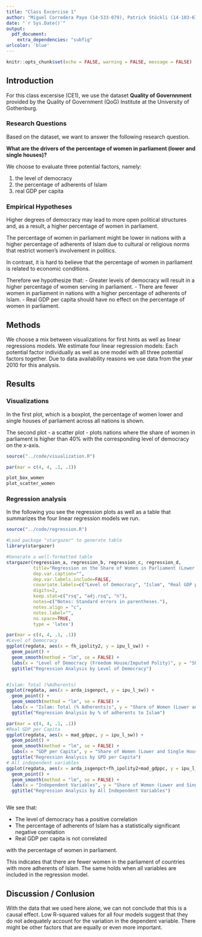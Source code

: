 ```yaml
---
title: "Class Excercise 1"
author: "Miguel Corredera Payo (14-533-079), Patrick Stöckli (14-103-675), Tobias Hoesli"
date: "`r Sys.Date()`"
output:
  pdf_document:
    extra_dependencies: "subfig"
urlcolor: 'blue'
---
```


```r
knitr::opts_chunk$set(echo = FALSE, warning = FALSE, message = FALSE)
```

## Introduction

For this class excersise (CE1), we use the dataset **Quality of Governnment** provided by the Quality of Government (QoG) Institute at the University of Gothenburg.

### Research Questions

Based on the dataset, we want to answer the following research question.

**What are the drivers of the percentage of women in parliament (lower and single houses)?** 

We choose to evaluate three potential factors, namely:

1.  the level of democracy
2.  the percentage of adherents of Islam 
3.  real GDP per capita

### Empirical Hypotheses

Higher degrees of democracy may lead to more open political structures and, as a result, a higher percentage of women in parliament. 

The percentage of women in parliament might be lower in nations with a higher percentage of adherents of Islam due to cultural or religious norms that restrict women's involvement in politics. 

In contrast, it is hard to believe that the percentage of women in parliament is related to economic conditions. 

Therefore we hypothesize that: 
- Greater levels of democracy will result in a higher percentage of women serving in parliament.
- There are fewer women in parliament in nations with a higher percentage of adherents of Islam.
- Real GDP per capita should have no effect on the percentage of women in parliament.

## Methods

We choose a mix between visualizations for first hints as well as linear regressions models. We estimate four linear regression models: Each potential factor individually as well as one model with all three potential factors together. Due to data availability reasons we use data from the year 2010 for this analysis.

## Results

### Visualizations

In the first plot, which is a boxplot, the percentage of women lower and single houses of parliament across all nations is shown. 

The second plot - a scatter plot - plots nations where the share of women in parliament is higher than 40% with the corresponding level of democracy on the x-axis.\

```r

source("../code/visualization.R")

```

```r
par(mar = c(4, 4, .1, .1))

plot_box_women
plot_scatter_women

```

### Regression analysis

In the following you see the regression plots as well as a table that summarizes the four linear regression models we run. 

```r

source("../code/regression.R")

```

```r
#Load package "stargazer" to generate table
library(stargazer)

#Generate a well-formatted table
stargazer(regression_a, regression_b, regression_c, regression_d, 
          title="Regression on the Share of Women in Parliament (Lower and Single Houses) ", 
          dep.var.caption="", 
          dep.var.labels.include=FALSE,
          covariate.labels=c("Level of Democracy", "Islam", "Real GDP per Capita"), 
          digits=2,
          keep.stat=c("rsq", "adj.rsq", "n"), 
          notes=c("Notes: Standard errors in parentheses."), 
          notes.align = "c", 
          notes.label="",
          no.space=TRUE,
          type = 'latex')
```

\newpage

```r
par(mar = c(4, 4, .1, .1))
#Level of Democracy 
ggplot(regdata, aes(x = fh_ipolity2, y = ipu_l_sw)) +
  geom_point() +
  geom_smooth(method = "lm", se = FALSE) +
  labs(x = "Level of Democracy (Freedom House/Imputed Polity)", y = "Share of Women (Lower and Single Houses)")+
  ggtitle("Regression Analysis by Level of Democracy")


#Islam: Total (%Adherents)
ggplot(regdata, aes(x = arda_isgenpct, y = ipu_l_sw)) +
  geom_point() +
  geom_smooth(method = "lm", se = FALSE) +
  labs(x = "Islam: Total (% Adherents)s", y = "Share of Women (Lower and Single Houses)")+
  ggtitle("Regression Analysis by % of adherents to Islam")

```

```r
par(mar = c(4, 4, .1, .1))
#Real GDP per Capita
ggplot(regdata, aes(x = mad_gdppc, y = ipu_l_sw)) +
  geom_point() +
  geom_smooth(method = "lm", se = FALSE) +
  labs(x = "GDP per Capita", y = "Share of Women (Lower and Single Houses)")+
  ggtitle("Regression Analysis by GPD per Capita")
# All independent variables 
ggplot(regdata, aes(x = arda_isgenpct+fh_ipolity2+mad_gdppc, y = ipu_l_sw)) +
  geom_point() +
  geom_smooth(method = "lm", se = FALSE) +
  labs(x = "Independent Variables", y = "Share of Women (Lower and Single Houses)")+
  ggtitle("Regression Analysis by All Independent Variables")



```

We see that: 

- The level of democracy has a positive correlation
- The percentage of adherents of Islam has a statistically significant negative correlation
- Real GDP per capita is not correlated

with the percentage of women in parliament. 

This indicates that there are fewer women in the parliament of countries with more adherents of Islam. The same holds when all variables are included in the regression model. 

## Discussion / Conlusion

With the data that we used here alone, we can not conclude that this is a causal effect. Low R-squared values for all four models suggest that they do not adequately account for the variation in the dependent variable. There might be other factors that are equally or even more important.
